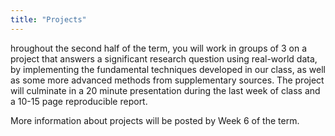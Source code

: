 ```yaml
---
title: "Projects"
---
```


hroughout the second half of the term, you will work in groups of 3 on a project that answers a significant research question using real-world data, by implementing the fundamental techniques developed in our class, as well as some more advanced methods from supplementary sources. The project will culminate in a 20 minute presentation during the last week of class and a 10-15 page reproducible report.

More information about projects will be posted by Week 6 of the term.